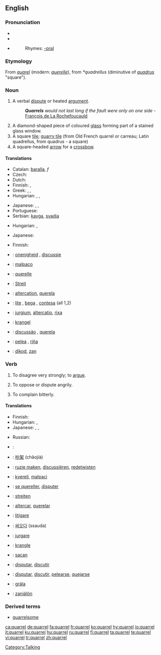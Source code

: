 ==English==

===Pronunciation===
* {{enPR|/'kwôrəl/}}
* {{IPA|/ˈkwɒrəl/}}
* {{SAMPA|/"kwQr@l/}}
*: Rhymes: [[Rhymes:English:-ɒrəl|-ɒrəl]]

===Etymology===
From {{OF.}} ''[[quarel]]'' (modern: ''[[querelle]]''), from {{VL.}} ''*quadrellus'' (diminutive of ''[[quadrus]]'' "square").

===Noun===
{{en-noun}}
{{wikipedia}}

# A verbal [[dispute]] or heated [[argument]].
#: '''''Quarrels''' would not last long if the fault were only on one side'' - [[q:François de La Rochefoucauld|François de La Rochefoucauld]]
# A diamond-shaped piece of coloured [[glass]] forming part of a stained glass window.
# A square [[tile]]; [[quarry tile]] (from Old French quarrel or carreau;  Latin quadrellus, from quadrus - a square)
# A square-headed [[arrow]] for a [[crossbow]].

====Translations====
{{trans-top|verbal dispute or heated argument}}
* Catalan: [[baralla]], ''f''
* Czech: {{t-|cs|hádka|f}}
* Dutch: {{t+|nl|ruzie|f}}
* Finnish: {{t-|fi|kiista}}, {{t+|fi|kina}}
* Greek: {{t|el|καβγάς|sc=Grek}}, {{t|el|τσακωμός|sc=Grek}}, {{t|el|λογομαχία|sc=Grek}}
* Hungarian: {{t|hu|veszekedés}}, {{t|hu|perpatvar}}, {{t+|hu|vita}}
{{trans-mid}}
* Japanese: {{t|ja|言い争い|tr=iiarasoi|sc=Jpan}}, {{t-|ja|口論|tr=kōron|sc=Jpan}}, {{t-|ja|口喧嘩|tr=kuchigenka|sc=Jpan}}
* Portuguese: {{t+|pt|discussão|f}}
* Serbian: [[kavga]], [[svadja]]
{{trans-bottom}}

{{trans-top|a diamond-shaped piece of coloured glass forming part of a stained glass window}}
{{trans-mid}}
{{trans-bottom}}

{{trans-top|a square tile}}
* Hungarian: {{t|hu|burkolólap}}, {{t|hu|mozaiklap}}
{{trans-mid}}
* Japanese: {{t|ja|タイル|tr=tairu|sc=Jpan}}
{{trans-bottom}}

{{trans-top|a square-headed arrow for a crossbow}}
* Finnish: {{t+|fi|vasama}}
{{trans-mid}}
{{trans-bottom}}

{{checktrans-top}}
* {{ttbc|Dutch}}: [[onenigheid]] {{f}}, [[discussie]] {{f}}
* {{ttbc|Esperanto}}: [[malpaco]]
* {{ttbc|French}}: [[querelle]] {{f}}
* {{ttbc|German}}: [[Streit]] {{m}}
* {{ttbc|Interlingua}}: [[altercation]], [[querela]]
* {{ttbc|Italian}}: [[lite]] {{f}}, [[bega]] {{f}}, [[contesa]] {{f}} (all 1,2)
{{checktrans-mid}}
* {{ttbc|Latin}}: [[jurgium]], [[altercatio]], [[rixa]]
* {{ttbc|Norwegian}}: [[krangel]]
* {{ttbc|Portuguese}}: [[discussão]] {{f}}, [[querela]] {{f}}
* {{ttbc|Spanish}}: [[pelea]] {{f}}, [[riña]] {{f}}
* {{ttbc|Volapük}}: [[dikod]], [[zan]]
{{checktrans-bottom}}

===Verb===
{{en-verb|quarrels|quarreling|quarreled}}

# To disagree very strongly; to [[argue]].
# {{rfd-redundant}} To oppose or dispute angrily.
# {{rfv-sense}} To complain bitterly.

====Translations====
{{trans-top|to disagree very strongly}}
* Finnish: {{t+|fi|riidellä}}
* Hungarian: {{t|hu|veszekszik}}, {{t|hu|veszekedik}}
* Japanese: {{t|ja|言い争う|tr=iiarasou|sc=Jpan}}, {{t|ja|口論する|tr=kōron suru|sc=Jpan}}, {{t|ja|口喧嘩する|tr=kuchigenka suru|sc=Jpan}}
{{trans-mid}}
* Russian: {{t+|ru|ссориться|tr=ssórit’s’a|sc=Cyrl}} {{impf}}
{{trans-bottom}}

{{checktrans-top}}
* {{ttbc|Arabic}}: {{Arab|[[تخاصم]]}} {{IPAchar|(taxáʂʂama)}}
* {{ttbc|Chinese}}: [[吵架]] (chǎojià)
* {{ttbc|Dutch}}: [[ruzie maken]], [[discussiëren]], [[redetwisten]]
* {{ttbc|Esperanto}}: [[kvereli]], [[malpaci]]
* {{ttbc|French}}: [[quereller|se quereller]], [[disputer]]
* {{ttbc|German}}: [[streiten]]
* {{ttbc|Interlingua}}: [[altercar]], [[querelar]]
* {{ttbc|Italian}}: [[litigare]]
{{checktrans-mid}}
* {{ttbc|Korean}}: [[싸오다]] (ssauda)
* {{ttbc|Latin}}: [[jurgare]]
* {{ttbc|Norwegian}}: [[krangle]]
* {{ttbc|Old English}}: [[sacan]]
* {{ttbc|Portuguese}}: [[disputar]], [[discutir]]
* {{ttbc|Spanish}}: [[disputar]], [[discutir]], [[pelearse]], [[quejarse]]
* {{ttbc|Swedish}}: [[gräla]]
* {{ttbc|Volapük}}: [[zaniälön]]
{{checktrans-bottom}}

===Derived terms===
* [[quarrelsome]]

[[Category:Talking]]

[[ca:quarrel]]
[[de:quarrel]]
[[fa:quarrel]]
[[fr:quarrel]]
[[ko:quarrel]]
[[hy:quarrel]]
[[io:quarrel]]
[[it:quarrel]]
[[ku:quarrel]]
[[hu:quarrel]]
[[ru:quarrel]]
[[fi:quarrel]]
[[ta:quarrel]]
[[te:quarrel]]
[[vi:quarrel]]
[[tr:quarrel]]
[[zh:quarrel]]